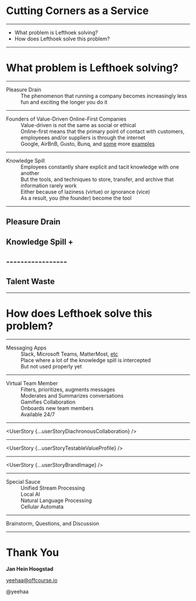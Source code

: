 
<Cover>

  # Cutting Corners as a Service

</Cover>


---

<Agenda>

  + What problem is Lefthoek solving?
  + How does Lefthoek solve this problem?

</Agenda>


---

<SectionCover>

  # What problem is Lefthoek solving?

</SectionCover>

---

<List>

<dt>Pleasure Drain</dt> 

<dd>The phenomenon that running a company becomes increasingly less fun and
exciting the longer you do it</dd>

</List>

---

<List>

<dt>Founders of Value-Driven Online-First Companies</dt>

<dd>Value-driven is not the same as social or ethical</dd>

<dd>Online-first means that the primary point of contact with customers,
employeees and/or suppliers is through the internet</dd>

<dd>Google, AirBnB, Gusto, Bunq, and <a
href="https://enjoywishlist.com/25-top-workplaces-and-their-core-values/">
some</a> more <a href="https://builtin.com/company-culture/company-core-values-examples">examples</a></dd>

</List>

---

<List>

<dt>Knowledge Spill</dt> 

<dd>Employees constantly share explicit and tacit knowledge
with one another</dd>

<dd>But the tools, and techniques to store, transfer, and archive that
information rarely work</dd>

<dd>Either because of laziness (virtue) or ignorance (vice)</dd>

<dd>As a result, you (the founder) become the tool</dd>

</List>

---

<SectionCover>

  ## Pleasure Drain 
  ## Knowledge Spill +
  ## -----------------
  ## Talent Waste 

</SectionCover>

---

<SectionCover>

  # How does Lefthoek solve this problem?

</SectionCover>

---

<List>

<dt>Messaging Apps</dt> 

<dd>Slack, Microsoft Teams, MatterMost, <a href="">etc</a></dd>

<dd>Place where a lot of the knowledge spill is intercepted</dd>

<dd>But not used properly yet</dd>

</List>

---

<List>

<dt>Virtual Team Member</dt> 

<dd>Filters, prioritizes, augments messages</dd>

<dd>Moderates and Summarizes conversations</dd>

<dd>Gamifies Collaboration</dd>

<dd>Onboards new team members</dd>

<dd>Available 24/7</dd>

</List>

---

<UserStory {...userStoryDiachronousCollaboration} />


---

<UserStory {...userStoryTestableValueProfile} />


---

<UserStory {...userStoryBrandImage} />


---

<List>

<dt>Special Sauce</dt> 

<dd>Unified Stream Processing</dd>

<dd>Local AI</dd>

<dd>Natural Language Processing</dd>

<dd>Cellular Automata</dd>

</List>

---


<SectionCover>
  <DisplayText>Brainstorm, Questions, and Discussion</DisplayText>
</SectionCover>


---

<BackCover>


  # Thank You

  **Jan Hein Hoogstad**

  yeehaa@offcourse.io

  @yeehaa

</BackCover>


